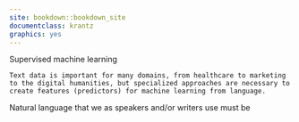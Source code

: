 ```yaml
--- 
site: bookdown::bookdown_site
documentclass: krantz
graphics: yes
---
```


Supervised machine learning

```block
Text data is important for many domains, from healthcare to marketing to the digital humanities, but specialized approaches are necessary to create features (predictors) for machine learning from language.
```

Natural language that we as speakers and/or writers use must be 
